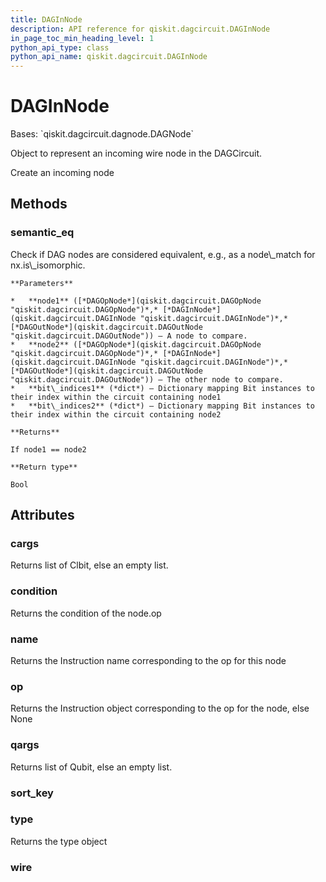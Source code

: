 ```yaml
---
title: DAGInNode
description: API reference for qiskit.dagcircuit.DAGInNode
in_page_toc_min_heading_level: 1
python_api_type: class
python_api_name: qiskit.dagcircuit.DAGInNode
---
```


# DAGInNode

<Class id="qiskit.dagcircuit.DAGInNode" isDedicatedPage={true} github="https://github.com/qiskit/qiskit/tree/stable/0.20/qiskit/dagcircuit/dagnode.py" signature="DAGInNode(wire)" modifiers="class">
  Bases: `qiskit.dagcircuit.dagnode.DAGNode`

  Object to represent an incoming wire node in the DAGCircuit.

  Create an incoming node

  ## Methods

  ### semantic\_eq

  <Function id="qiskit.dagcircuit.DAGInNode.semantic_eq" signature="DAGInNode.semantic_eq(node1, node2, bit_indices1=None, bit_indices2=None)" modifiers="static">
    Check if DAG nodes are considered equivalent, e.g., as a node\_match for nx.is\_isomorphic.

    **Parameters**

    *   **node1** ([*DAGOpNode*](qiskit.dagcircuit.DAGOpNode "qiskit.dagcircuit.DAGOpNode")*,* [*DAGInNode*](qiskit.dagcircuit.DAGInNode "qiskit.dagcircuit.DAGInNode")*,* [*DAGOutNode*](qiskit.dagcircuit.DAGOutNode "qiskit.dagcircuit.DAGOutNode")) – A node to compare.
    *   **node2** ([*DAGOpNode*](qiskit.dagcircuit.DAGOpNode "qiskit.dagcircuit.DAGOpNode")*,* [*DAGInNode*](qiskit.dagcircuit.DAGInNode "qiskit.dagcircuit.DAGInNode")*,* [*DAGOutNode*](qiskit.dagcircuit.DAGOutNode "qiskit.dagcircuit.DAGOutNode")) – The other node to compare.
    *   **bit\_indices1** (*dict*) – Dictionary mapping Bit instances to their index within the circuit containing node1
    *   **bit\_indices2** (*dict*) – Dictionary mapping Bit instances to their index within the circuit containing node2

    **Returns**

    If node1 == node2

    **Return type**

    Bool
  </Function>

  ## Attributes

  ### cargs

  <Attribute id="qiskit.dagcircuit.DAGInNode.cargs">
    Returns list of Clbit, else an empty list.
  </Attribute>

  ### condition

  <Attribute id="qiskit.dagcircuit.DAGInNode.condition">
    Returns the condition of the node.op
  </Attribute>

  ### name

  <Attribute id="qiskit.dagcircuit.DAGInNode.name">
    Returns the Instruction name corresponding to the op for this node
  </Attribute>

  ### op

  <Attribute id="qiskit.dagcircuit.DAGInNode.op">
    Returns the Instruction object corresponding to the op for the node, else None
  </Attribute>

  ### qargs

  <Attribute id="qiskit.dagcircuit.DAGInNode.qargs">
    Returns list of Qubit, else an empty list.
  </Attribute>

  ### sort\_key

  <Attribute id="qiskit.dagcircuit.DAGInNode.sort_key" />

  ### type

  <Attribute id="qiskit.dagcircuit.DAGInNode.type">
    Returns the type object
  </Attribute>

  ### wire

  <Attribute id="qiskit.dagcircuit.DAGInNode.wire" />
</Class>

